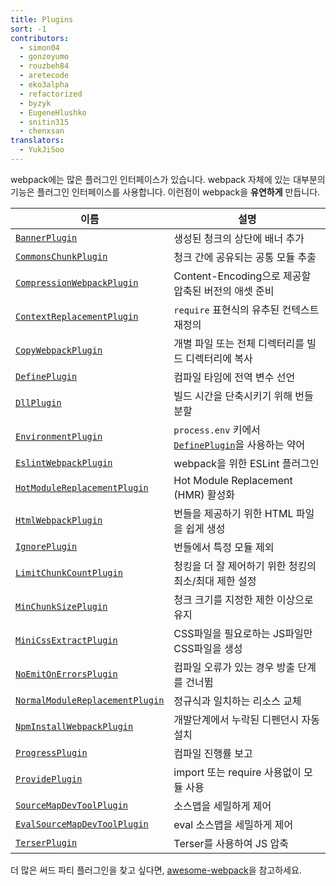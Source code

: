 ```yaml
---
title: Plugins
sort: -1
contributors:
  - simon04
  - gonzoyumo
  - rouzbeh84
  - aretecode
  - eko3alpha
  - refactorized
  - byzyk
  - EugeneHlushko
  - snitin315
  - chenxsan
translators:
  - YukJiSoo
---
```


webpack에는 많은 플러그인 인터페이스가 있습니다. webpack 자체에 있는 대부분의 기능은 플러그인 인터페이스를 사용합니다. 이런점이 webpack을 **유연하게** 만듭니다.

| 이름                                                                            | 설명                                                                          |
| ------------------------------------------------------------------------------- | ----------------------------------------------------------------------------- |
| [`BannerPlugin`](/plugins/banner-plugin)                                        | 생성된 청크의 상단에 배너 추가                                                |
| [`CommonsChunkPlugin`](/plugins/commons-chunk-plugin)                           | 청크 간에 공유되는 공통 모듈 추출                                             |
| [`CompressionWebpackPlugin`](/plugins/compression-webpack-plugin)               | Content-Encoding으로 제공할 압축된 버전의 애셋 준비                           |
| [`ContextReplacementPlugin`](/plugins/context-replacement-plugin)               | `require` 표현식의 유추된 컨텍스트 재정의                                     |
| [`CopyWebpackPlugin`](/plugins/copy-webpack-plugin)                             | 개별 파일 또는 전체 디렉터리를 빌드 디렉터리에 복사                           |
| [`DefinePlugin`](/plugins/define-plugin)                                        | 컴파일 타임에 전역 변수 선언                                                  |
| [`DllPlugin`](/plugins/dll-plugin)                                              | 빌드 시간을 단축시키기 위해 번들 분할                                         |
| [`EnvironmentPlugin`](/plugins/environment-plugin)                              | `process.env` 키에서 [`DefinePlugin`](/plugins/define-plugin)을 사용하는 약어 |
| [`EslintWebpackPlugin`](/plugins/eslint-webpack-plugin)                         | webpack을 위한 ESLint 플러그인                                                |
| [`HotModuleReplacementPlugin`](/plugins/hot-module-replacement-plugin)          | Hot Module Replacement (HMR) 활성화                                           |
| [`HtmlWebpackPlugin`](/plugins/html-webpack-plugin)                             | 번들을 제공하기 위한 HTML 파일을 쉽게 생성                                    |
| [`IgnorePlugin`](/plugins/ignore-plugin)                                        | 번들에서 특정 모듈 제외                                                       |
| [`LimitChunkCountPlugin`](/plugins/limit-chunk-count-plugin)                    | 청킹을 더 잘 제어하기 위한 청킹의 최소/최대 제한 설정                         |
| [`MinChunkSizePlugin`](/plugins/min-chunk-size-plugin)                          | 청크 크기를 지정한 제한 이상으로 유지                                         |
| [`MiniCssExtractPlugin`](/plugins/mini-css-extract-plugin)                      | CSS파일을 필요로하는 JS파일만 CSS파일을 생성                                  |
| [`NoEmitOnErrorsPlugin`](/configuration/optimization/#optimizationemitonerrors) | 컴파일 오류가 있는 경우 방출 단계를 건너뜀                                    |
| [`NormalModuleReplacementPlugin`](/plugins/normal-module-replacement-plugin)    | 정규식과 일치하는 리소스 교체                                                 |
| [`NpmInstallWebpackPlugin`](/plugins/install-webpack-plugin)                    | 개발단계에서 누락된 디펜던시 자동 설치                                        |
| [`ProgressPlugin`](/plugins/progress-plugin)                                    | 컴파일 진행률 보고                                                            |
| [`ProvidePlugin`](/plugins/provide-plugin)                                      | import 또는 require 사용없이 모듈 사용                                        |
| [`SourceMapDevToolPlugin`](/plugins/source-map-dev-tool-plugin)                 | 소스맵을 세밀하게 제어                                                        |
| [`EvalSourceMapDevToolPlugin`](/plugins/eval-source-map-dev-tool-plugin)        | eval 소스맵을 세밀하게 제어                                                   |
| [`TerserPlugin`](/plugins/terser-webpack-plugin/)                               | Terser를 사용하여 JS 압축                                                     |

더 많은 써드 파티 플러그인을 찾고 싶다면, [awesome-webpack](/awesome-webpack/#webpack-plugins)을 참고하세요.

